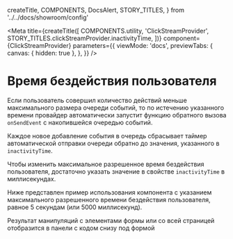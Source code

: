   createTitle,
  COMPONENTS,
  DocsAlert,
  STORY_TITLES,
} from '../../docs/showroom/config'


<Meta
  title={createTitle([
    COMPONENTS.utility,
    'ClickStreamProvider',
    STORY_TITLES.clickStreamProvider.inactivityTime,
  ])}
  component={ClickStreamProvider}
  parameters={{
    viewMode: 'docs',
    previewTabs: {
      canvas: { hidden: true },
    },
  }}
/>

# Время бездействия пользователя

Если пользователь совершил количество действий меньше максимального размера очереди событий, то по истечению указанного времени провайдер
автоматически запустит функцию обратного вызова `onSendEvent` с накопившейся очередью событий.

Каждое новое добавление события в очередь сбрасывает таймер автоматической отправки очереди обратно до значения, указанного в `inactivityTime`.

Чтобы изменить максимальное разрешенное время бездействия пользователя, достаточно указать значение в свойстве `inactivityTime` в
миллисекундах.

Ниже представлен пример использования компонента с указанием максимального разрешенного времени бездействия пользователя,
равное 5 секундам (или 5000 миллисекунд).

<DocsAlert justify="start">
  Результат манипуляций с элементами формы или со всей страницей отобразится в
  панели с кодом снизу под формой
</DocsAlert>

<Canvas withSource="none">
  <InactivityTime />
</Canvas>

<Source language="tsx" code={RawInactivityTime} />
